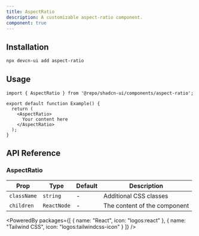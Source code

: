 ```yaml
---
title: AspectRatio
description: A customizable aspect-ratio component.
component: true
---
```


<ComponentPreview name="aspect-ratio" />

## Installation

```bash
npx devcn-ui add aspect-ratio
```

## Usage

```tsx
import { AspectRatio } from '@repo/shadcn-ui/components/aspect-ratio';

export default function Example() {
  return (
    <AspectRatio>
      Your content here
    </AspectRatio>
  );
}
```

## API Reference

### AspectRatio

| Prop | Type | Default | Description |
| --- | --- | --- | --- |
| `className` | `string` | - | Additional CSS classes |
| `children` | `ReactNode` | - | The content of the component |

<PoweredBy packages={[
  { name: "React", icon: "logos:react" },
  { name: "Tailwind CSS", icon: "logos:tailwindcss-icon" }
]} />
